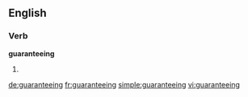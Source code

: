 ==English==

===Verb===
'''guaranteeing'''

# {{present participle of|[[guarantee]]}}

[[de:guaranteeing]]
[[fr:guaranteeing]]
[[simple:guaranteeing]]
[[vi:guaranteeing]]